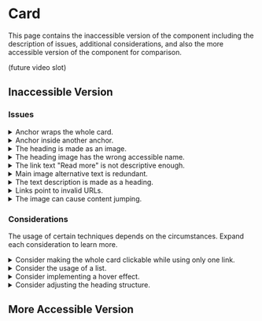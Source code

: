 
# Card

This page contains the inaccessible version of the component including the description of issues, additional considerations, and also the more accessible version of the component for comparison.

(future video slot)

## Inaccessible Version

<PreviewWrapper title="Inaccessible card" codeHref="https://codesandbox.io/s/inaccessible-card-0s4qbl">
  <Card />
</PreviewWrapper>

### Issues

<details>
  <summary>Anchor wraps the whole card.</summary>
  If the whole card should be clickable, it might seem like a good idea to wrap it whole in the anchor. But since the card contains multiple elements, such as a heading, text, and a link, the browser treats all these elements as a part of the link which is semantically incorrect. When screen reader users land on the card, everything inside the link is announced at once and when browsing element-by-element, it announces "link" before each element.
</details>

<details>
  <summary>Anchor inside another anchor.</summary>
  To place <code>&lt;a&gt;</code> into another <code>&lt;a&gt;</code> is forbidden in HTML specification, links cannot be nested, nor any other interactive content cannot be placed inside the link.
</details>

<details>
  <summary>The heading is made as an image.</summary>
  Images of text should be used only if it's essential (such as demonstrating a specific font family or using a company logo), or optionaly, if the desired styling is not possible to achieve with CSS. However, it is the most inclusive practice to not use images of text because users cannot change the text format to their needs (size, color, letter spacing, line height, even font family) and if the image does not have an alternative text, which should be the same as the text on the image, then screen reader users miss the information.
</details>

<details>
  <summary>The heading image has the wrong accessible name.</summary>
  The heading image has the correct text present in the <code>alt</code> attribute. However, it is overidden by another attribute - <code>aria-label</code>. The <code>alt</code> attribute is completely ignored by assistive technologies since the <code>aria-label</code> attribute has precedence in terms of computing the accessible name. So, it is like the alternative text is not there at all, and instead, the useless text "Card title" is used. There is no need to set the <code>aria-label</code> as <code>alt</code> attribute is the only thing images need to set the accessible name.
</details>

<details>
  <summary>The link text "Read more" is not descriptive enough.</summary>
  Sighted users will most likely recognize that the "Read more" link belongs to the specific card as it is visually included inside. However, users of assistive technologies who do not rely on their sight might not recognize that so easily. Also, when screen reader users view the list of links on the page (which is possible to do in most screen readers), there are multiple links with the same text and leading to different locations.
  <br /><br />
  Texts like "read more" or "more information" are mostly unclear to users. The purpose of the link should be identified from the link text alone. Optionally, the accessible name of the link can be extended by supplying more context in the <code>aria-label</code> attribute, such as <code>aria-label=&quot;Read more about Perceivable&quot;</code>.
</details>

<details>
  <summary>Main image alternative text is redundant.</summary>
  The main image of the card is decorative and no information would be lost if it would not be there. The card title together with the text conveys all the necessary information. But thanks to the <code>alt="Card image"</code> attribute, the image is treated as informative and is announced to screen reader users. Not only this text is completely useless as it does not bear any new information, but in this case, it is also not wanted as purely decorative images should be hidden from screen readers by providing the empty <code>alt=""</code> attribute.
</details>

<details>
  <summary>The text description is made as a heading.</summary>
  There is a textual description of the card wrapped inside the <code>&lt;h4&gt;</code> just below the card heading. Since this text content is a standard paragraph that is not a part of the page structure layout, it should be made as the <code>&lt;p&gt;</code> element. Currently, it makes the document structure extra verbose and the usage of the heading is not useful for users.
</details>

<details>
  <summary>Links point to invalid URLs.</summary>
  Having incorrect links on the page is a usability issue. Users expect to find relevant information by visiting the link, but when it leads to nowhere, they cannot access it.
</details>

<details>
  <summary>The image can cause content jumping.</summary>
  When images are not styled to preserve space before they load (such as by specifying the <code>aspect-ratio</code> or <code>height</code>), it can cause content jumping issues which is especially problematic for users with slower internet connections as they start to read the content, and suddenly the large image loads and shifts the content below. Users can easily get lost and need to find the place where they were reading the content again.

  Read more about the content jumping at the article <a href="https://medium.com/life-at-apollo-division/how-we-treat-images-228545b1f125#42ca">How we treat images</a>.
</details>

### Considerations

The usage of certain techniques depends on the circumstances. Expand each consideration to learn more.

<details>
  <summary>Consider making the whole card clickable while using only one link.</summary>
  It is possible to make the whole card clickable by using the pseudo-element overlay on a single link as shown in the accessible version of the component. However, then all the text in the card becomes unselectable by default, creating potential barriers for users. The text can be made selectable again by CSS (<code>position: relative</code>), however, then the card is not clickable everywhere, only in places where there is no text.
</details>

<details>
  <summary>Consider the usage of a list.</summary>
  When there are multiple cards together, it is useful for screen reader users to know how many of them there are. When using <code>ul</code> and <code>li</code> elements, this is announced automatically.
</details>

<details>
  <summary>Consider implementing a hover effect.</summary>
  It is easier for sighted mouse users to perceive that the card is interactive when the UI reacts to the hover effect.
</details>

<details>
  <summary>Consider adjusting the heading structure.</summary>
  The component itself does not have the correct heading structure respective to this very page as the <code>&lt;h3&gt;</code> element is missing, however, the usage of heading levels will depend on where the component will actually be used, and in this project it is perceived to be out of context, serving just as an example.
</details>

## More Accessible Version

<PreviewWrapper title="More accessible card" codeHref="https://codesandbox.io/s/accessible-card-id0t6z">
  <AccessibleCard />
</PreviewWrapper>
